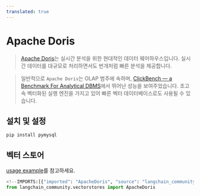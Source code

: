 ```yaml
---
translated: true
---
```


# Apache Doris

>[Apache Doris](https://doris.apache.org/)는 실시간 분석을 위한 현대적인 데이터 웨어하우스입니다.
실시간 데이터를 대규모로 처리하면서도 번개처럼 빠른 분석을 제공합니다.

>일반적으로 `Apache Doris`는 OLAP 범주에 속하며, [ClickBench — a Benchmark For Analytical DBMS](https://benchmark.clickhouse.com/)에서 뛰어난 성능을 보여주었습니다.
> 초고속 벡터화된 실행 엔진을 가지고 있어 빠른 벡터 데이터베이스로도 사용될 수 있습니다.

## 설치 및 설정

```bash
pip install pymysql
```

## 벡터 스토어

[usage example](/docs/integrations/vectorstores/apache_doris)를 참고하세요.

```python
<!--IMPORTS:[{"imported": "ApacheDoris", "source": "langchain_community.vectorstores", "docs": "https://api.python.langchain.com/en/latest/vectorstores/langchain_community.vectorstores.apache_doris.ApacheDoris.html", "title": "Apache Doris"}]-->
from langchain_community.vectorstores import ApacheDoris
```

